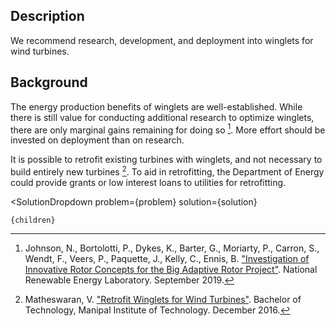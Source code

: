 

## Description

We recommend research, development, and deployment into winglets for wind turbines.

## Background

The energy production benefits of winglets are well-established. While there is still value for conducting additional research to optimize winglets, there are only marginal gains remaining for doing so [^"23"]. More effort should be invested on deployment than on research.

It is possible to retrofit existing turbines with winglets, and not necessary to build entirely new turbines [^"30"]. To aid in retrofitting, the Department of Energy could provide grants or low interest loans to utilities for retrofitting.

[^"23"]: Johnson, N., Bortolotti, P., Dykes, K., Barter, G., Moriarty, P., Carron, S., Wendt, F., Veers, P., Paquette, J., Kelly, C., Ennis, B. ["Investigation of Innovative Rotor Concepts for the Big Adaptive Rotor Project"](https://www.osti.gov/biblio/1563139). National Renewable Energy Laboratory. September 2019.

[^"30"]: Matheswaran, V. ["Retrofit Winglets for Wind Turbines"](https://soar.wichita.edu/handle/10057/13488). Bachelor of Technology, Manipal Institute of Technology. December 2016.

  <SolutionDropdown 
    problem={problem} 
    solution={solution}
  >
    {children}
  </SolutionDropdown>